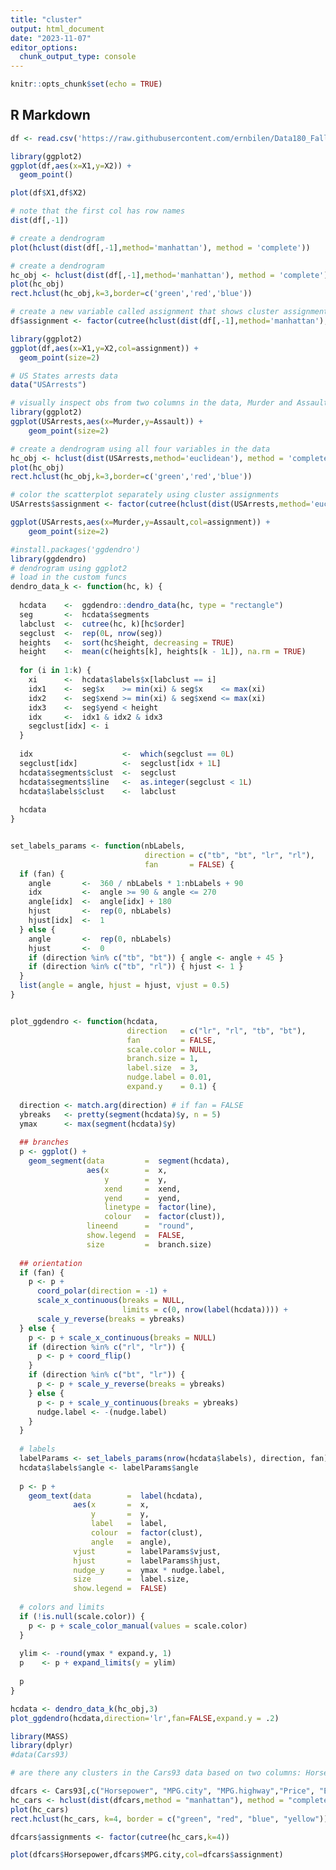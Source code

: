 ```yaml
---
title: "cluster"
output: html_document
date: "2023-11-07"
editor_options: 
  chunk_output_type: console
---
```


```r
knitr::opts_chunk$set(echo = TRUE)
```

## R Markdown

```r
df <- read.csv('https://raw.githubusercontent.com/ernbilen/Data180_Fall23/main/data/Cluster_Ex.csv')
```

```r
library(ggplot2)
ggplot(df,aes(x=X1,y=X2)) + 
  geom_point()
```

```r
plot(df$X1,df$X2)
```

```r
# note that the first col has row names
dist(df[,-1])
```

```r
# create a dendrogram
plot(hclust(dist(df[,-1],method='manhattan'), method = 'complete'))
```

```r
# create a dendrogram
hc_obj <- hclust(dist(df[,-1],method='manhattan'), method = 'complete')
plot(hc_obj)
rect.hclust(hc_obj,k=3,border=c('green','red','blue'))
```


```r
# create a new variable called assignment that shows cluster assignments of each obs
df$assignment <- factor(cutree(hclust(dist(df[,-1],method='manhattan'), method = 'complete'),k=3))
```


```r
library(ggplot2)
ggplot(df,aes(x=X1,y=X2,col=assignment)) + 
  geom_point(size=2)
```


```r
# US States arrests data
data("USArrests")
```

```r
# visually inspect obs from two columns in the data, Murder and Assault rates
library(ggplot2)
ggplot(USArrests,aes(x=Murder,y=Assault)) +
    geom_point(size=2)
```

```r
# create a dendrogram using all four variables in the data
hc_obj <- hclust(dist(USArrests,method='euclidean'), method = 'complete')
plot(hc_obj)
rect.hclust(hc_obj,k=3,border=c('green','red','blue'))

```

```r
# color the scatterplot separately using cluster assignments
USArrests$assignment <- factor(cutree(hclust(dist(USArrests,method='euclidean'), method = 'complete'),k=3))

ggplot(USArrests,aes(x=Murder,y=Assault,col=assignment)) +
    geom_point(size=2)
```

```r
#install.packages('ggdendro')
library(ggdendro)
# dendrogram using ggplot2
# load in the custom funcs
dendro_data_k <- function(hc, k) {
  
  hcdata    <-  ggdendro::dendro_data(hc, type = "rectangle")
  seg       <-  hcdata$segments
  labclust  <-  cutree(hc, k)[hc$order]
  segclust  <-  rep(0L, nrow(seg))
  heights   <-  sort(hc$height, decreasing = TRUE)
  height    <-  mean(c(heights[k], heights[k - 1L]), na.rm = TRUE)
  
  for (i in 1:k) {
    xi      <-  hcdata$labels$x[labclust == i]
    idx1    <-  seg$x    >= min(xi) & seg$x    <= max(xi)
    idx2    <-  seg$xend >= min(xi) & seg$xend <= max(xi)
    idx3    <-  seg$yend < height
    idx     <-  idx1 & idx2 & idx3
    segclust[idx] <- i
  }
  
  idx                    <-  which(segclust == 0L)
  segclust[idx]          <-  segclust[idx + 1L]
  hcdata$segments$clust  <-  segclust
  hcdata$segments$line   <-  as.integer(segclust < 1L)
  hcdata$labels$clust    <-  labclust
  
  hcdata
}


set_labels_params <- function(nbLabels,
                              direction = c("tb", "bt", "lr", "rl"),
                              fan       = FALSE) {
  if (fan) {
    angle       <-  360 / nbLabels * 1:nbLabels + 90
    idx         <-  angle >= 90 & angle <= 270
    angle[idx]  <-  angle[idx] + 180
    hjust       <-  rep(0, nbLabels)
    hjust[idx]  <-  1
  } else {
    angle       <-  rep(0, nbLabels)
    hjust       <-  0
    if (direction %in% c("tb", "bt")) { angle <- angle + 45 }
    if (direction %in% c("tb", "rl")) { hjust <- 1 }
  }
  list(angle = angle, hjust = hjust, vjust = 0.5)
}


plot_ggdendro <- function(hcdata,
                          direction   = c("lr", "rl", "tb", "bt"),
                          fan         = FALSE,
                          scale.color = NULL,
                          branch.size = 1,
                          label.size  = 3,
                          nudge.label = 0.01,
                          expand.y    = 0.1) {
  
  direction <- match.arg(direction) # if fan = FALSE
  ybreaks   <- pretty(segment(hcdata)$y, n = 5)
  ymax      <- max(segment(hcdata)$y)
  
  ## branches
  p <- ggplot() +
    geom_segment(data         =  segment(hcdata),
                 aes(x        =  x,
                     y        =  y,
                     xend     =  xend,
                     yend     =  yend,
                     linetype =  factor(line),
                     colour   =  factor(clust)),
                 lineend      =  "round",
                 show.legend  =  FALSE,
                 size         =  branch.size)
  
  ## orientation
  if (fan) {
    p <- p +
      coord_polar(direction = -1) +
      scale_x_continuous(breaks = NULL,
                         limits = c(0, nrow(label(hcdata)))) +
      scale_y_reverse(breaks = ybreaks)
  } else {
    p <- p + scale_x_continuous(breaks = NULL)
    if (direction %in% c("rl", "lr")) {
      p <- p + coord_flip()
    }
    if (direction %in% c("bt", "lr")) {
      p <- p + scale_y_reverse(breaks = ybreaks)
    } else {
      p <- p + scale_y_continuous(breaks = ybreaks)
      nudge.label <- -(nudge.label)
    }
  }
  
  # labels
  labelParams <- set_labels_params(nrow(hcdata$labels), direction, fan)
  hcdata$labels$angle <- labelParams$angle
  
  p <- p +
    geom_text(data        =  label(hcdata),
              aes(x       =  x,
                  y       =  y,
                  label   =  label,
                  colour  =  factor(clust),
                  angle   =  angle),
              vjust       =  labelParams$vjust,
              hjust       =  labelParams$hjust,
              nudge_y     =  ymax * nudge.label,
              size        =  label.size,
              show.legend =  FALSE)
  
  # colors and limits
  if (!is.null(scale.color)) {
    p <- p + scale_color_manual(values = scale.color)
  }
  
  ylim <- -round(ymax * expand.y, 1)
  p    <- p + expand_limits(y = ylim)
  
  p
}
```

```r
hcdata <- dendro_data_k(hc_obj,3)
plot_ggdendro(hcdata,direction='lr',fan=FALSE,expand.y = .2)
```

```r
library(MASS)
library(dplyr)
#data(Cars93)

# are there any clusters in the Cars93 data based on two columns: Horsepower, MPG.city?

dfcars <- Cars93[,c("Horsepower", "MPG.city", "MPG.highway","Price", "EngineSize")]
hc_cars <- hclust(dist(dfcars,method = "manhattan"), method = "complete")
plot(hc_cars)
rect.hclust(hc_cars, k=4, border = c("green", "red", "blue", "yellow"))

dfcars$assignments <- factor(cutree(hc_cars,k=4))

plot(dfcars$Horsepower,dfcars$MPG.city,col=dfcars$assignment)
```




